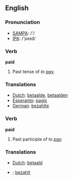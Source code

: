 ==English==

=== Pronunciation ===
*[[w:SAMPA|SAMPA]]: /'/
*[[w:IPA|IPA]]: /'peɪd/

=== Verb ===
'''paid'''
# Past tense of ''to [[pay]].''

=== Translations ===
*[[Dutch]]: [[betaalde]], [[betaalden]]
*[[Esperanto]]: [[pagis]]
*[[German]]: [[bezahlte]]

=== Verb ===
'''paid'''
# Past participle of ''to [[pay]].''

=== Translations ===
*[[Dutch]]: [[betaald]]
*{{de}}; [[bezahlt]]
